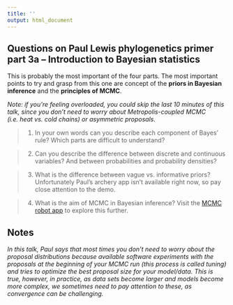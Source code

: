 ```yaml
---
title: ''
output: html_document
---
```


## Questions on Paul Lewis phylogenetics primer part 3a -- Introduction to Bayesian statistics

This is probably the most important of the four parts. The most important points to try and grasp from this one are concept of the **priors in Bayesian inference** and the **principles of MCMC**.

*Note: if you’re feeling overloaded, you could skip the last 10 minutes of this talk, since you don’t need to worry about Metropolis-coupled MCMC (i.e. heat vs. cold chains) or asymmetric proposals.*

> 1. In your own words can you describe each component of Bayes’ rule? Which parts are difficult to understand?

> 2. Can you describe the difference between discrete and continuous variables? And between probabilities and probability densities?

> 3. What is the difference between vague vs. informative priors? Unfortunately Paul’s archery app isn’t available right now, so pay close attention to the demo.

> 4. What is the aim of MCMC in Bayesian inference? Visit the [MCMC robot app](https://plewis.github.io/applets/mcmc-robot/) to explore this further. 

## Notes

*In this talk, Paul says that most times you don’t need to worry about the proposal distributions because available software experiments with the proposals at the beginning of your MCMC run (this process is called tuning) and tries to optimize the best proposal size for your model/data. This is true, however, in practice, as data sets become larger and models become more complex, we sometimes need to pay attention to these, as convergence can be challenging.*

